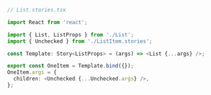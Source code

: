 ```ts
// List.stories.tsx

import React from 'react';

import { List, ListProps } from './List';
import { Unchecked } from './ListItem.stories';

const Template: Story<ListProps> = (args) => <List {...args} />;

export const OneItem = Template.bind({});
OneItem.args = {
  children: <Unchecked {...Unchecked.args} />,
};
```